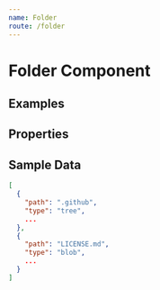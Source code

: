 ```yaml
---
name: Folder
route: /folder
---
```



# Folder Component

## Examples
<Playground>
  <Folder
    paths={[
      {
        "path": ".github",
        "type": "tree"
      },
      {
        "path": "LICENSE.md",
        "type": "blob"
      }
    ]}
  />
</Playground>

## Properties
<Props of={Folder} />


## Sample Data
```json
[
  {
    "path": ".github",
    "type": "tree",
    ...
  },
  {
    "path": "LICENSE.md",
    "type": "blob",
    ...
  }
]
```

